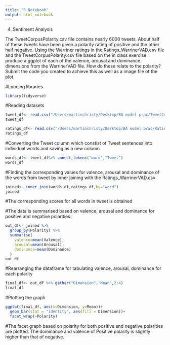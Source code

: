 ```yaml
---
title: "R Notebook"
output: html_notebook
---
```


4.	Sentiment Analysis

The TweetCorpusPolarity.csv file contains nearly 6000 tweets. About half of these tweets have been given a polarity rating of positive and the other half negative. Using the Warriner ratings in the Ratings_WarrinerVAD.csv file and the TweetCorpusPolarity.csv file based on the in class exercise produce a ggplot of each of the valence, arousal and dominance dimensions from the WarrinerVAD file. How do these relate to the polarity? Submit the code you created to achieve this as well as a image file of the plot. 

#Loading libraries
```r
library(tidyverse)
```

#Reading datasets
```r
tweet_df<- read.csv("/Users/martinchristy/Desktop/BA model prac/TweetCorpusPolarity.csv")
tweet_df
```
```r
ratings_df<- read.csv("/Users/martinchristy/Desktop/BA model prac/Ratings_WarrinerVAD.csv")
ratings_df
```

#Converting the Tweet column which constist of Tweet sentences into individual words and saving as a new column
```r
words_df<- tweet_df%>% unnest_tokens("word","Tweet")
words_df
```
#Finding the corresponding values for valence, arousal and dominance of the words from tweet by inner joining with the Ratings_WarrinerVAD.csv 

```r
joined<- inner_join(words_df,ratings_df,by="word")
joined
```
#The corresponding scores for all words in tweet is obtained


#The data is summarised based on valence, arousal and dominance for positive and negative polarities.
```r
out_df<- joined %>%
  group_by(Polarity) %>%
  summarise(
    valence=mean(Valence),
    arousal=mean(Arousal),
    dominance=mean(Dominance)
  )
out_df
```
#Rearranging the dataframe for tabulating valence, arousal, dominance for each polarity
```r
final_df<- out_df %>% gather("Dimension","Mean",2:4)
final_df
```
#Plotting the graph
```r
ggplot(final_df, aes(x=Dimension, y=Mean))+
  geom_bar(stat = "identity", aes(fill = Dimension))+
  facet_wrap(~Polarity)
```
#The facet graph based on polarity for both positive and negative polarities are plotted. The dominance and valence of Positive polarity is slightly higher than that of negative.
